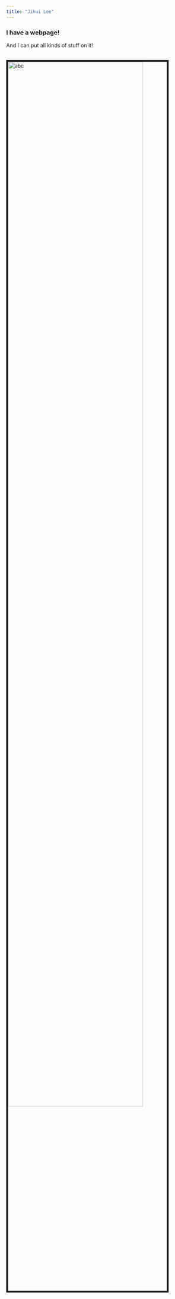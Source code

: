 ```yaml
---
title: "Jihui Lee"
---
```


### I have a webpage!

And I can put all kinds of stuff on it!

<br><img src="image/image.jpg" alt="abc" style="width:85%; border:5px solid"><br>

